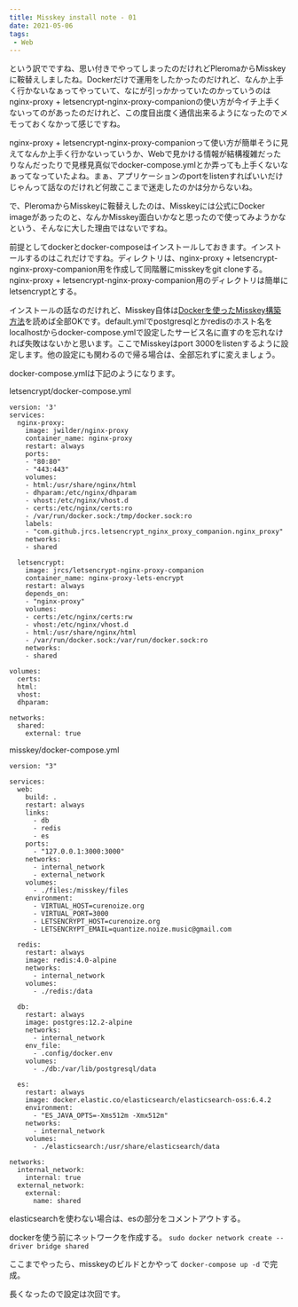 ```yaml
---
title: Misskey install note - 01
date: 2021-05-06
tags:
 - Web
---
```

という訳でですね、思い付きでやってしまったのだけれどPleromaからMisskeyに鞍替えしましたね。Dockerだけで運用をしたかったのだけれど、なんか上手く行かないなぁってやっていて、なにが引っかかっていたのかっていうのはnginx-proxy + letsencrypt-nginx-proxy-companionの使い方が今イチ上手くないってのがあったのだけれど、この度目出度く通信出来るようになったのでメモっておくなかって感じですね。

nginx-proxy + letsencrypt-nginx-proxy-companionって使い方が簡単そうに見えてなんか上手く行かないっていうか、Webで見かける情報が結構複雑だったりなんだったりで見様見真似でdocker-compose.ymlとか弄っても上手くないなぁってなっていたよね。まぁ、アプリケーションのportをlistenすればいいだけじゃんって話なのだけれど何故ここまで迷走したのかは分からないね。

で、PleromaからMisskeyに鞍替えしたのは、Misskeyには公式にDocker imageがあったのと、なんかMisskey面白いかなと思ったので使ってみようかなという、そんなに大した理由ではないですね。

前提としてdockerとdocker-composeはインストールしておきます。インストールするのはこれだけですね。ディレクトリは、nginx-proxy + letsencrypt-nginx-proxy-companion用を作成して同階層にmisskeyをgit cloneする。nginx-proxy + letsencrypt-nginx-proxy-companion用のディレクトリは簡単にletsencryptとする。

インストールの話なのだけれど、Misskey自体は[Dockerを使ったMisskey構築方法](https://gitea.foggy.llc/foggy.llc/misskey/src/commit/2820f6a6211f8654b437a18936de6239d9038bf9/docs/docker.ja.md)を読めば全部OKです。default.ymlでpostgresqlとかredisのホスト名をlocalhostからdocker-compose.ymlで設定したサービス名に直すのを忘れなければ失敗はないかと思います。ここでMisskeyはport 3000をlistenするように設定します。他の設定にも関わるので帰る場合は、全部忘れずに変えましょう。

docker-compose.ymlは下記のようになります。

letsencrypt/docker-compose.yml
```
version: '3'
services:
  nginx-proxy:
    image: jwilder/nginx-proxy
    container_name: nginx-proxy
    restart: always
    ports:
    - "80:80"
    - "443:443"
    volumes:
    - html:/usr/share/nginx/html
    - dhparam:/etc/nginx/dhparam
    - vhost:/etc/nginx/vhost.d
    - certs:/etc/nginx/certs:ro
    - /var/run/docker.sock:/tmp/docker.sock:ro
    labels:
    - "com.github.jrcs.letsencrypt_nginx_proxy_companion.nginx_proxy"
    networks:
    - shared

  letsencrypt:
    image: jrcs/letsencrypt-nginx-proxy-companion
    container_name: nginx-proxy-lets-encrypt
    restart: always
    depends_on:
    - "nginx-proxy"
    volumes:
    - certs:/etc/nginx/certs:rw
    - vhost:/etc/nginx/vhost.d
    - html:/usr/share/nginx/html
    - /var/run/docker.sock:/var/run/docker.sock:ro
    networks:
    - shared

volumes:
  certs:
  html:
  vhost:
  dhparam:

networks:
  shared:
    external: true
```

misskey/docker-compose.yml
```
version: "3"

services:
  web:
    build: .
    restart: always
    links:
      - db
      - redis
      - es
    ports:
      - "127.0.0.1:3000:3000"
    networks:
      - internal_network
      - external_network
    volumes:
      - ./files:/misskey/files
    environment:
      - VIRTUAL_HOST=curenoize.org
      - VIRTUAL_PORT=3000
      - LETSENCRYPT_HOST=curenoize.org
      - LETSENCRYPT_EMAIL=quantize.noize.music@gmail.com

  redis:
    restart: always
    image: redis:4.0-alpine
    networks:
      - internal_network
    volumes:
      - ./redis:/data

  db:
    restart: always
    image: postgres:12.2-alpine
    networks:
      - internal_network
    env_file:
      - .config/docker.env
    volumes:
      - ./db:/var/lib/postgresql/data

  es:
    restart: always
    image: docker.elastic.co/elasticsearch/elasticsearch-oss:6.4.2
    environment:
      - "ES_JAVA_OPTS=-Xms512m -Xmx512m"
    networks:
      - internal_network
    volumes:
      - ./elasticsearch:/usr/share/elasticsearch/data

networks:
  internal_network:
    internal: true
  external_network:
    external:
      name: shared
```

elasticsearchを使わない場合は、esの部分をコメントアウトする。

dockerを使う前にネットワークを作成する。
` sudo docker network create --driver bridge shared `

ここまでやったら、misskeyのビルドとかやって ` docker-compose up -d ` で完成。

長くなったので設定は次回です。
